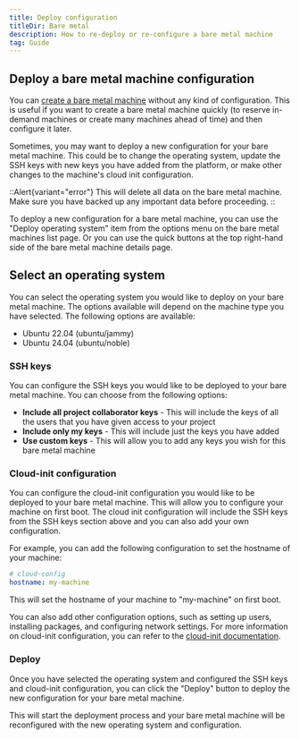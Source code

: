 ```yaml
---
title: Deploy configuration
titleDir: Bare metal
description: How to re-deploy or re-configure a bare metal machine
tag: Guide
---
```


## Deploy a bare metal machine configuration

You can [create a bare metal machine](docs/bare-metal/create-a-bare-metal-machine) without any kind of configuration. This is useful if you want to create a bare metal machine quickly (to reserve in-demand machines or create many machines ahead of time) and then configure it later.

Sometimes, you may want to deploy a new configuration for your bare metal machine. This could be to change the operating system, update the SSH keys with new keys you have added from the platform, or make other changes to the machine's cloud init configuration.

::Alert{variant="error"}
This will delete all data on the bare metal machine. Make sure you have backed up any important data before proceeding.
::

To deploy a new configuration for a bare metal machine, you can use the "Deploy operating system" item from the options menu on the bare metal machines list page. Or you can use the quick buttons at the top right-hand side of the bare metal machine details page.

## Select an operating system

You can select the operating system you would like to deploy on your bare metal machine. The options available will depend on the machine type you have selected. The following options are available:

- Ubuntu 22.04 (ubuntu/jammy)
- Ubuntu 24.04 (ubuntu/noble)

### SSH keys
You can configure the SSH keys you would like to be deployed to your bare metal machine. You can choose from the following options:

- **Include all project collaborator keys** - This will include the keys of all the users that you have given access to your project
- **Include only my keys** - This will include just the keys you have added
- **Use custom keys** - This will allow you to add any keys you wish for this bare metal machine

### Cloud-init configuration
You can configure the cloud-init configuration you would like to be deployed to your bare metal machine. This will allow you to configure your machine on first boot. The cloud init configuration will include the SSH keys from the SSH keys section above and you can also add your own configuration.

For example, you can add the following configuration to set the hostname of your machine:

```yaml
# cloud-config
hostname: my-machine
```
This will set the hostname of your machine to "my-machine" on first boot.

You can also add other configuration options, such as setting up users, installing packages, and configuring network settings. For more information on cloud-init configuration, you can refer to the [cloud-init documentation](https://cloudinit.readthedocs.io/en/latest/).

### Deploy
Once you have selected the operating system and configured the SSH keys and cloud-init configuration, you can click the "Deploy" button to deploy the new configuration for your bare metal machine.

This will start the deployment process and your bare metal machine will be reconfigured with the new operating system and configuration.
